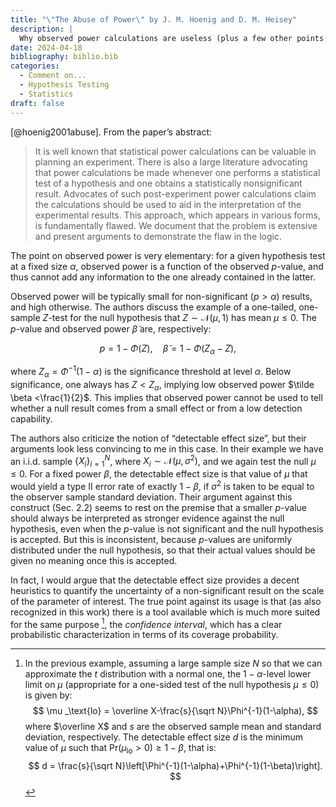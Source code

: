 ```yaml
---
title: "\"The Abuse of Power\" by J. M. Hoenig and D. M. Heisey"
description: |
  Why observed power calculations are useless (plus a few other points I don't buy). 
date: 2024-04-18
bibliography: biblio.bib
categories: 
  - Comment on...
  - Hypothesis Testing
  - Statistics
draft: false
---
```


[@hoenig2001abuse]. From the paper's abstract:

> It is well known that statistical power calculations can be valuable in planning an experiment. There is also a large literature advocating that power calculations be made whenever one performs a statistical test of a hypothesis and one obtains a statistically nonsignificant result. Advocates of such post-experiment power calculations claim the calculations should be used to aid in the interpretation of the experimental results. This approach, which appears in various forms, is fundamentally flawed. We document that the problem is extensive and present arguments to demonstrate the flaw in the logic.

The point on observed power is very elementary: for a given hypothesis test at a fixed size $\alpha$, observed power is a function of the observed $p$-value, and thus cannot add any information to the one already contained in the latter.

Observed power will be typically small for non-significant ($p>\alpha$) results, and high otherwise. The authors discuss the example of a one-tailed, one-sample $Z$-test for the null hypothesis that $Z \sim \mathcal N (\mu, 1)$ has mean $\mu \leq 0$. The $p$-value and observed power $\tilde \beta$ are, respectively:

$$
p = 1 - \Phi(Z),\quad \tilde\beta=1-\Phi(Z_\alpha-Z),
$$ 

where $Z_\alpha = \Phi ^{-1}(1-\alpha)$ is the significance threshold at level $\alpha$. Below significance, one always has $Z<Z_\alpha$, implying low observed power $\tilde \beta <\frac{1}{2}$. This implies that observed power cannot be used to tell whether a null result comes from a small effect or from a low detection capability.

The authors also criticize the notion of "detectable effect size", but their arguments look less convincing to me in this case. In their example we have an i.i.d. sample $\{X_i\}_{i=1}^N$, where $X_i \sim \mathcal N(\mu, \sigma ^2)$, and we again test the null $\mu \leq 0$. For a fixed power $\beta$, the detectable effect size is that value of $\mu$ that would yield a type II error rate of exactly $1-\beta$, if $\sigma ^2$ is taken to be equal to the observer sample standard deviation. Their argument against this construct (Sec. 2.2) seems to rest on the premise that a smaller $p$-value should always be interpreted as stronger evidence against the null hypothesis, even when the $p$-value is not significant and the null hypothesis is accepted. But this is inconsistent, because $p$-values are uniformly distributed under the null hypothesis, so that their actual values should be given no meaning once this is accepted.

In fact, I would argue that the detectable effect size provides a decent heuristics to quantify the uncertainty of a non-significant result on the scale of the parameter of interest. The true point against its usage is that (as also recognized in this work) there is a tool available which is much more suited for the same purpose [^1], the *confidence interval*, which has a clear probabilistic characterization in terms of its coverage probability.

[^1]: In the previous example, assuming a large sample size $N$ so that we can approximate the $t$ distribution with a normal one, the $1-\alpha$-level lower limit on $\mu$ (appropriate for a one-sided test of the null hypothesis $\mu \leq 0$) is given by: 
$$
\mu _\text{lo} = \overline X-\frac{s}{\sqrt N}\Phi^{-1}(1-\alpha),
$$ 
where $\overline X$ and $s$ are the observed sample mean and standard deviation, respectively. The detectable effect size $d$ is the minimum value of $\mu$ such that $\text{Pr}(\mu _\text{lo} > 0) \geq 1-\beta$, that is: 
$$
d = \frac{s}{\sqrt N}\left[\Phi^{-1}(1-\alpha)+\Phi^{-1}(1-\beta)\right].
$$
